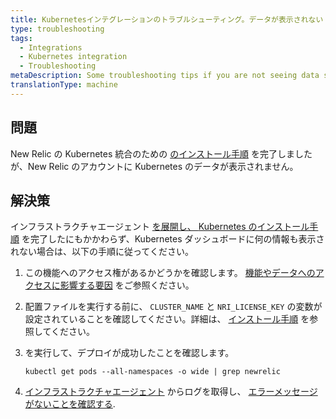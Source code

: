 ```yaml
---
title: Kubernetesインテグレーションのトラブルシューティング。データが表示されない
type: troubleshooting
tags:
  - Integrations
  - Kubernetes integration
  - Troubleshooting
metaDescription: Some troubleshooting tips if you are not seeing data show up for your New Relic Kubernetes integration.
translationType: machine
---
```


## 問題

New Relic の Kubernetes 統合のための [のインストール手順](/docs/kubernetes-monitoring-integration#install) を完了しましたが、New Relic のアカウントに Kubernetes のデータが表示されません。

## 解決策

インフラストラクチャエージェント [を展開し、 ](/docs/infrastructure/install-infrastructure-agent/get-started/install-infrastructure-agent/#install)[Kubernetes のインストール手順](/docs/kubernetes-monitoring-integration#install) を完了したにもかかわらず、Kubernetes ダッシュボードに何の情報も表示されない場合は、以下の手順に従ってください。

1. この機能へのアクセス権があるかどうかを確認します。 [機能やデータへのアクセスに影響する要因](/docs/accounts/accounts-billing/general-account-settings/factors-affecting-access-features-data) をご参照ください。

2. 配置ファイルを実行する前に、 `CLUSTER_NAME` と `NRI_LICENSE_KEY` の変数が設定されていることを確認してください。詳細は、 [インストール手順](/docs/integrations/host-integrations/host-integrations-list/kubernetes-monitoring-integration#install) を参照してください。

3. を実行して、デプロイが成功したことを確認します。

   ```
   kubectl get pods --all-namespaces -o wide | grep newrelic
   ```

4. [インフラストラクチャエージェント](/docs/integrations/kubernetes-integration/troubleshooting/get-logs-version) からログを取得し、 [エラーメッセージがないことを確認する](/docs/integrations/host-integrations/troubleshooting/kubernetes-integration-troubleshooting-error-messages).